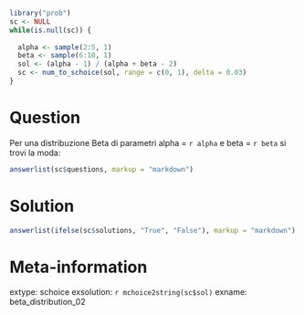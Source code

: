 ```r
library("prob")
sc <- NULL
while(is.null(sc)) {
  
  alpha <- sample(2:5, 1)
  beta <- sample(6:10, 1)
  sol <- (alpha - 1) / (alpha + beta - 2)
  sc <- num_to_schoice(sol, range = c(0, 1), delta = 0.03)
}
```

Question
========
Per una distribuzione Beta di parametri alpha = `r alpha` e beta = `r beta` si trovi la moda:

```r
answerlist(sc$questions, markup = "markdown")
```

Solution
========

\begin{verbatim}
  sol <- (alpha - 1) / (alpha + beta - 2)
\end{verbatim}

```r
answerlist(ifelse(sc$solutions, "True", "False"), markup = "markdown")
```

Meta-information
================
extype: schoice
exsolution: `r mchoice2string(sc$sol)`
exname: beta_distribution_02

